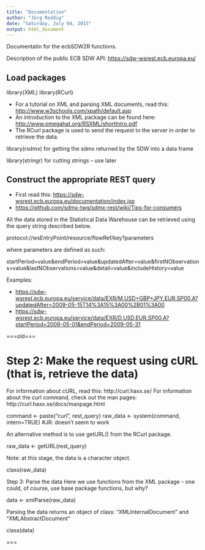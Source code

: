 ```yaml
---
title: "Documentation"
author: "Jörg Reddig"
date: "Saturday, July 04, 2015"
output: html_document
---
```


Documentatin for the ecbSDW2R functions. 


Description of the public ECB SDW API: <https://sdw-wsrest.ecb.europa.eu/>


## Load packages

 library(XML)
 library(RCurl)

* For a tutorial on XML and parsing XML documents, read this: <http://www.w3schools.com/xpath/default.asp>
* An introduction to the XML package can be found here: <http://www.omegahat.org/RSXML/shortIntro.pdf>
* The RCurl package is used to send the request to the server in order to retrieve the data.


library(rsdmx) for getting the sdmx returned by the SDW into a data frame

library(stringr) for cutting strings -- use later


## Construct the appropriate REST query

* First read this: <https://sdw-wsrest.ecb.europa.eu/documentation/index.jsp>
* <https://github.com/sdmx-twg/sdmx-rest/wiki/Tips-for-consumers>

All the data stored in the Statistical Data Warehouse can be retrieved using the query string described below.
 
protocol://wsEntryPoint/resource/flowRef/key?parameters

where parameters are defined as such:

startPeriod=value&endPeriod=value&updatedAfter=value&firstNObservations=value&lastNObservations=value&detail=value&includeHistory=value


Examples:

* <https://sdw-wsrest.ecb.europa.eu/service/data/EXR/M.USD+GBP+JPY.EUR.SP00.A?updatedAfter=2009-05-15T14%3A15%3A00%2B01%3A00>
* <https://sdw-wsrest.ecb.europa.eu/service/data/EXR/D.USD.EUR.SP00.A?startPeriod=2009-05-01&endPeriod=2009-05-31>




===old===

# Step 2: Make the request using cURL (that is, retrieve the data)

For information about cURL, read this: http://curl.haxx.se/
For information about the curl command, check out the man pages: http://curl.haxx.se/docs/manpage.html

command   <- paste("curl", rest_query)
raw_data  <- system(command, intern=TRUE)  #JR: doesn't seem to work

An alternative method is to use getURL() from the RCurl package.

raw_data <- getURL(rest_query)

Note: at this stage, the data is a character object.

class(raw_data)

Step 3: Parse the data
Here we use functions from the XML package - one could, of course, use base package functions, but why?

data <- xmlParse(raw_data)

Parsing the data returns an object of class: "XMLInternalDocument" and "XMLAbstractDocument"

class(data)

===


